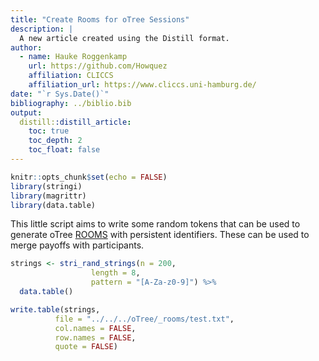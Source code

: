 ```yaml
---
title: "Create Rooms for oTree Sessions"
description: |
  A new article created using the Distill format.
author:
  - name: Hauke Roggenkamp 
    url: https://github.com/Howquez
    affiliation: CLICCS
    affiliation_url: https://www.cliccs.uni-hamburg.de/
date: "`r Sys.Date()`"
bibliography: ../biblio.bib
output:
  distill::distill_article:
    toc: true
    toc_depth: 2
    toc_float: false
---
```


```r
knitr::opts_chunk$set(echo = FALSE)
library(stringi)
library(magrittr)
library(data.table)
```

This little script aims to write some random tokens that can be used to generate oTree [ROOMS](https://otree.readthedocs.io/en/latest/rooms.html) with persistent identifiers. These can be used to merge payoffs with participants.

```r
strings <- stri_rand_strings(n = 200,
                  length = 8,
                  pattern = "[A-Za-z0-9]") %>%
  data.table()

write.table(strings,
          file = "../../../oTree/_rooms/test.txt",
          col.names = FALSE,
          row.names = FALSE,
          quote = FALSE)
```

